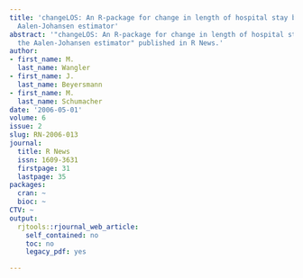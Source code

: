 ```yaml
---
title: 'changeLOS: An R-package for change in length of hospital stay based on the
  Aalen-Johansen estimator'
abstract: '"changeLOS: An R-package for change in length of hospital stay based on
  the Aalen-Johansen estimator" published in R News.'
author:
- first_name: M.
  last_name: Wangler
- first_name: J.
  last_name: Beyersmann
- first_name: M.
  last_name: Schumacher
date: '2006-05-01'
volume: 6
issue: 2
slug: RN-2006-013
journal:
  title: R News
  issn: 1609-3631
  firstpage: 31
  lastpage: 35
packages:
  cran: ~
  bioc: ~
CTV: ~
output:
  rjtools::rjournal_web_article:
    self_contained: no
    toc: no
    legacy_pdf: yes

---
```

